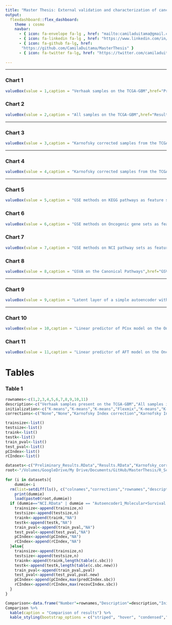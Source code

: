 ```yaml
---
title: "Master Thesis: External validation and characterization of cancer subtypes using SBC"
output: 
  flexdashboard::flex_dashboard:
    theme : cosmo
    navbar:
      - { icon: fa-envelope fa-lg , href: "mailto:camiladuitama@gmail.com" }
      - { icon: fa-linkedin fa-lg , href: "https://www.linkedin.com/in/camiladuitama/" }
      - { icon: fa-github fa-lg, href:
       "https://github.com/CamilaDuitama/MasterThesis" }
      - { icon: fa-twitter fa-lg, href: "https://twitter.com/camiladuitama1" }
      
---
```

    
    
---------------------------------
    
### Chart 1
    
```r
valueBox(value = 1,caption = "Verhaak samples on the TCGA-GBM",href="Preliminary_Results.html", color="#D6EAF8")
```
 
### Chart 2
    
```r
valueBox(value = 2,caption = "All samples on the TCGA-GBM",href="Results.html",color = "#D6EAF8")
``` 

-------------------------------------
    
### Chart 3
    
```r
valueBox(value = 3,caption = "Karnofsky corrected samples from the TCGA-GBM",href="Karnofsky_corrected_results.html",color= "#AED6F1")
```

-------------------------------------

### Chart 4

```r
valueBox(value = 4,caption = "Karnofsky corrected samples from the TCGA-GBM and Flexmix Intialization",href="Karnofsky_correction+Flexmix_initialization.html", color = "#85C1E9")
```

-------------------------------------
    
### Chart 5

    
```r
valueBox(value = 5,caption = "GSE methods on KEGG pathways as feature selection",href="GSVA-KEGG.html",color= "#5DADE2")
```
    
### Chart 6

```r
valueBox(value = 6,caption = "GSE methods on Oncogenic gene sets as feature selection",href="GSVA-Oncogenic_Signature.html",color= "#5DADE2")
```


### Chart 7
    
```r
valueBox(value = 7,caption = "GSE methods on NCI pathway sets as feature selection",href="NCI.html",color= "#5DADE2")
```

### Chart 8

```r
valueBox(value = 8,caption = "GSVA on the Canonical Pathways",href="GSVA.html",color= "#5DADE2")
```

-------------------------------------

### Chart 9

```r
valueBox(value = 9,caption = "Latent layer of a simple autoencoder with molecular and survival data  as input for the SBC",href="Autoencoder1_Molecular+Survival.html", color= "#5DADE2")
```

-------------------------------------
    
### Chart 10
    
```r
valueBox(value = 10,caption = "Linear predictor of PCox model on the Oncogenic gene sets",href="OncogenicGeneSets+Pcox.html", color= "#5DADE2")
```
    
### Chart 11

```r
valueBox(value = 11,caption = "Linear predictor of AFT model on the Oncogenic gene sets",href="OncogenicGeneSets+PAFT.html", color= "#5DADE2")
```



Tables {data-icon="fa-table"}
=====================================     

### Table 1
    
```r

rownames<-c(1,2,3,4,5,6,7,8,9,10,11)
description<-c("Verhaak samples present on the TCGA-GBM","All samples in the TCGA-GBM","Karnofsky corrected samples","Karnofsky corrected samples and Flexmix Intialization","GSE methods on KEGG pathways as feature selection","GSE methods on Oncogenic gene sets as feature selection","GSE methods on NCI pathway sets as feature selection","GSVA on the Canonical Pathways","Latent layer of a simple autoencoder with molecular and survival data  as input for the SBC","Linear predictor of PCox model on the Oncogenic gene sets","Linear predictor of AFT model on the Oncogenic gene sets")
initialization<-c("K-means","K-means","K-means","Flexmix","K-means","K-means","K-means","K-means","K-means","K-means","K-means")
corrections<-c("None","None","Karnofsky Index correction","Karnofsky Index correction","Karnofsky Index correction","Karnofsky Index correction","Karnofsky Index correction","Karnofsky Index correction","Karnofsky Index correction","Karnofsky Index correction","Karnofsky Index correction")

trainsize<-list()
testsize<-list()
traink<-list()
testk<-list()
train_pval<-list()
test_pval<-list()
pCIndex<-list()
rCIndex<-list()

datasets<-c("Preliminary_Results.RData","Results.RData","Karnofsky_corrected_results.RData","Karnofsky_correction+Flexmix_initialization.RData","GSVA-KEGG.RData","GSVA-Oncogenic_Signature.RData","NCI.RData","GSVA.RData","Autoencoder1_Molecular+Survival.RData","OncogenicGeneSets+Pcox.RData","OncogenicGeneSets+PAFT.RData")
root<-"/Volumes/GoogleDrive/My Drive/Documents/GitHub/MasterThesis/R_Scripts_First_Results/"
    
for (i in datasets){
    dummie<-i
  rm(list=setdiff(ls(), c("colnames","corrections","rownames","description","initialization","trainsize","testsize","traink","testk","train_pval","test_pval","pCIndex","rCIndex","datasets","root","dummie")))
    print(dummie)
    load(paste0(root,dummie))
  if (dummie=="NCI.RData" | dummie == "Autoencoder1_Molecular+Survival.RData"){
    trainsize<-append(trainsize,n)
    testsize<-append(testsize,n)
    traink<-append(traink,"NA")
    testk<-append(testk,"NA")
    train_pval<-append(train_pval,"NA")
    test_pval<-append(test_pval,"NA")
    pCIndex<-append(pCIndex,"NA")
    rCIndex<-append(rCIndex,"NA")
  }else{
    trainsize<-append(trainsize,n)
    testsize<-append(testsize,n)
    traink<-append(traink,length(table(c.sbc)))
    testk<-append(testk,length(table(c.sbc.new)))
    train_pval<-append(train_pval,pval)
    test_pval<-append(test_pval,pval.new)
    pCIndex<-append(pCIndex,max(predCIndex.sbc))
    rCIndex<-append(rCIndex,max(recovCIndex.sbc))
  }
}

Comparison<-data.frame("Number"=rownames,"Description"=description,"Initialization method"=initialization,"Correction to match testing and training set"=corrections,"Training set size"=trainsize,"Test set size"=testsize,"Number of training clusters"= traink,"Number of testing clusters" = testk,"P-value of KMC in training"=train_pval,"P-value of KMC in testing"=test_pval,"Predictive C-Index"=pCIndex,"Recovery C-Index"=rCIndex,stringsAsFactors = FALSE)
Comparison %>%
  kable(caption = "Comparison of results") %>%
  kable_styling(bootstrap_options = c("striped", "hover", "condensed","responsive"),full_width = T, position = "center")
 
```